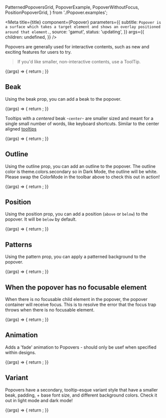 

  PatternedPopoversGrid,
  PopoverExample,
  PopoverWithoutFocus,
  PositionPopoverGrid,
} from './Popover.examples';

<Meta
  title={title}
  component={Popover}
  parameters={{
    subtitle: `Popover is a surface which takes a target element and shows an overlay
positioned around that element.`,
    source: 'gamut',
    status: 'updating',
  }}
  args={{
    children: undefined,
  }}
/>

Popovers are generally used for interactive contents, such as new and exciting features for users to try.

> If you'd like smaller, non-interactive contents, use a <LinkTo id="atoms-tooltip--tool-tip">ToolTip</LinkTo>.

<Canvas>
  <Story name="Popover">
    {(args) => {
      return <PopoverExample {...args} />;
    }}
  </Story>
</Canvas>

<PropsTable story="Popover" />

## Beak

Using the beak prop, you can add a beak to the popover.

<Canvas>
  <Story name="Beak">
    {(args) => {
      return <PopoverExample {...args} beak="left" />;
    }}
  </Story>
</Canvas>

Tooltips with a _centered_ beak -`center`- are smaller sized and meant for a single small number of words, like keyboard shortcuts. Similar to the center aligned [tooltips](http://localhost:6006/?path=/docs/atoms-tooltip--smaller-alignment#smaller-alignments)

<Canvas>
  <Story name="Center Beak">
    {(args) => {
      return <PopoverExample {...args} beak="center" p={0} />;
    }}
  </Story>
</Canvas>

## Outline

Using the outline prop, you can add an outline to the popover.
The outline color is theme.colors.secondary so in Dark Mode, the outline will be white. Please swap the ColorMode in the toolbar above to check this out in action!

<Canvas>
  <Story name="Outline">
    {(args) => {
      return <PopoverExample {...args} outline />;
    }}
  </Story>
</Canvas>

## Position

Using the position prop, you can add a position (`above` or `below`) to the popover. It will be `below` by default.

<Canvas>
  <Story name="Position">
    {(args) => {
      return <PositionPopoverGrid {...args}  />;
    }}
  </Story>
</Canvas>

## Patterns

Using the pattern prop, you can apply a patterned background to the popover.

<Canvas>
  <Story name="Patterns">
    {(args) => {
      return <PatternedPopoversGrid {...args} />;
    }}
  </Story>
</Canvas>

## When the popover has no focusable element

When there is no focusable child element in the popover, the popover container will receive focus.
This is to resolve the error that the focus trap throws when there is no focusable element.

<Canvas>
  <Story name="Popover (without focusable element)">
    {(args) => {
      return <PopoverWithoutFocus {...args} />;
    }}
  </Story>
</Canvas>

## Animation

Adds a 'fade' animation to Popovers - should only be usef when specified within designs.

<Canvas>
  <Story name="Animation">
    {(args) => {
      return <PopoverWithoutFocus animation="fade" {...args} />;
    }}
  </Story>
</Canvas>

## Variant

Popovers have a secondary, tooltip-esque variant style that have a smaller beak, padding, + base font size, and different background colors. Check it out in light mode and dark mode!

<Canvas>
  <Story name="Variant">
    {(args) => {
      return <PopoverExample variant="secondary" beak="left" {...args} />;
    }}
  </Story>
</Canvas>
